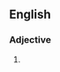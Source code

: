 ==English==

===Adjective===
{{head|en|adjective superlative form}}

# {{en-superlative of|crumbly}}